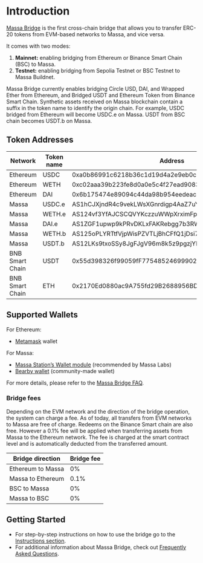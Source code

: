 # Introduction

[Massa Bridge](https://bridge.massa.net/) is the first cross-chain bridge that allows you to transfer ERC-20 tokens from EVM-based networks to Massa, and vice versa.

It comes with two modes:

1. **Mainnet:** enabling bridging from Ethereum or Binance Smart Chain (BSC) to Massa.
2. **Testnet:** enabling bridging from Sepolia Testnet or BSC Testnet to Massa Buildnet.

Massa Bridge currently enables bridging Circle USD, DAI, and Wrapped Ether from Ethereum, and Bridged USDT and Ethereum Token from Binance Smart Chain.
Synthetic assets received on Massa blockchain contain a suffix in the token name to identify the origin chain. For example, USDC bridged from Ethereum will become USDC.e on Massa. USDT from BSC chain becomes USDT.b on Massa.

## Token Addresses

| Network         | Token name | Address                                               |
| --------------- | ---------- | ----------------------------------------------------- |
| Ethereum        | USDC       | 0xa0b86991c6218b36c1d19d4a2e9eb0ce3606eb48            |
| Ethereum        | WETH       | 0xc02aaa39b223fe8d0a0e5c4f27ead9083c756cc2            |
| Ethereum        | DAI        | 0x6b175474e89094c44da98b954eedeac495271d0f            |
| Massa           | USDC.e     | AS1hCJXjndR4c9vekLWsXGnrdigp4AaZ7uYG3UKFzzKnWVsrNLPJ  |
| Massa           | WETH.e     | AS124vf3YfAJCSCQVYKczzuWWpXrximFpbTmX4rheLs5uNSftiiRY |
| Massa           | DAI.e      | AS1ZGF1upwp9kPRvDKLxFAKRebgg7b3RWDnhgV7VvdZkZsUL7Nuv  |
| Massa           | WETH.b     | AS125oPLYRTtfVjpWisPZVTLjBhCFfQ1jDsi75XNtRm1NZux54eCj |
| Massa           | USDT.b     | AS12LKs9txoSSy8JgFJgV96m8k5z9pgzjYMYSshwN67mFVuj3bdUV |
| BNB Smart Chain | USDT       | 0x55d398326f99059fF775485246999027B3197955            |
| BNB Smart Chain | ETH        | 0x2170Ed0880ac9A755fd29B2688956BD959F933F8            |

## Supported Wallets

For Ethereum:

- [Metamask](https://metamask.io/) wallet

For Massa:

- [Massa Station’s Wallet module](https://station.massa.net/) (recommended by Massa Labs)
- [Bearby wallet](https://bearby.io/) (community-made wallet)

For more details, please refer to the [Massa Bridge FAQ](https://bridge.massa.net/faq).

### Bridge fees

Depending on the EVM network and the direction of the bridge operation, the system can charge a fee. As of today, all transfers from EVM networks to Massa are free of charge. Redeems on the Binance Smart chain are also free. However a 0.1% fee will be applied when transferring assets from Massa to the Ethereum network. The fee is charged at the smart contract level and is automatically deducted from the transferred amount.

| Bridge direction  | Bridge fee |
| ----------------- | ---------- |
| Ethereum to Massa | 0%         |
| Massa to Ethereum | 0.1%       |
| BSC to Massa      | 0%         |
| Massa to BSC      | 0%         |

## Getting Started

- For step-by-step instructions on how to use the bridge go to the [Instructions section](./instructions.mdx).
- For additional information about Massa Bridge, check out [Frequently Asked Questions](https://bridge.massa.net/faq/).
